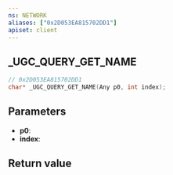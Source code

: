 ```yaml
---
ns: NETWORK
aliases: ["0x2D053EA815702DD1"]
apiset: client
---
```

## _UGC_QUERY_GET_NAME

```c
// 0x2D053EA815702DD1
char* _UGC_QUERY_GET_NAME(Any p0, int index);
```


## Parameters
* **p0**:
* **index**:

## Return value